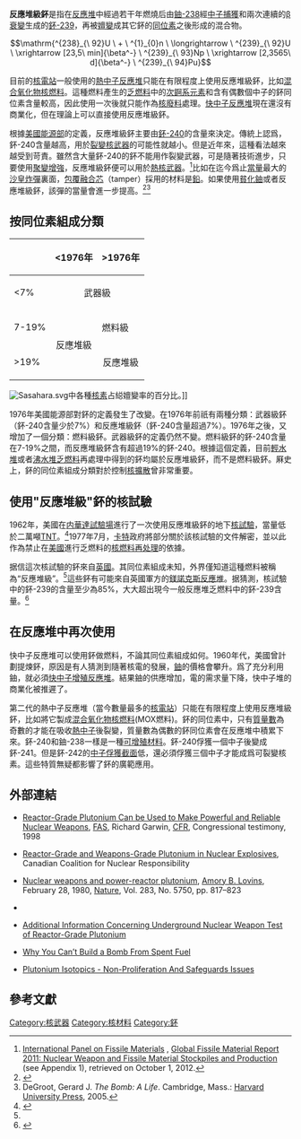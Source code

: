 {{noteTA
|1=zh-cn:钚; zh-tw:鈽; zh-hk:鈈;
}}
'''反應堆級鈈'''是指在[[反應堆|反應堆]]中經過若干年燃燒后由[[鈾-238|鈾-238]]經[[中子捕獲|中子捕獲]]和兩次連續的[[β衰變|β衰變]]生成的[[鈈-239|鈈-239]]，再被[[嬗變|嬗變]]成其它鈈的[[同位素|同位素]]之後形成的混合物。

:<math>\mathrm{^{238}_{\ 92}U \ + \ ^{1}_{0}n \ \longrightarrow \ ^{239}_{\ 92}U \ \xrightarrow [23,5\ min]{\beta^-} \ ^{239}_{\ 93}Np \ \xrightarrow [2,3565\ d]{\beta^-} \ ^{239}_{\ 94}Pu}</math>

目前的[[核電站|核電站]]一般使用的[[熱中子反應堆|熱中子反應堆]]只能在有限程度上使用反應堆級鈈，比如[[混合氧化物核燃料|混合氧化物核燃料]]。這種燃料產生的[[乏燃料|乏燃料]]中的[[次錒系元素|次錒系元素]]和含有偶數個中子的鈈同位素含量較高，因此使用一次後就只能作為[[核廢料|核廢料]]處理。[[快中子反應堆|快中子反應堆]]現在還沒有商業化，但在理論上可以直接使用反應堆級鈈。

根據[[美國能源部|美國能源部]]的定義，反應堆級鈈主要由[[鈈-240|鈈-240]]的含量來決定。傳統上認爲，鈈-240含量越高，用於[[裂變|裂變]][[核武器|核武器]]的可能性就越小。但是近年來，這種看法越來越受到苛責。雖然含大量鈈-240的鈈不能用作裂變武器，可是隨著技術進步，只要使用[[聚變增強|聚變增強]]，反應堆級鈈便可以用於[[熱核武器|熱核武器]]。<ref>[http://fissilematerials.org International Panel on Fissile Materials] {{Wayback|url=http://fissilematerials.org/ |date=20130323005837 }}, [http://fissilematerials.org/library/gfmr11.pdf Global Fissile Material Report 2011: Nuclear Weapon and Fissile Material Stockpiles and Production] {{Wayback|url=http://fissilematerials.org/library/gfmr11.pdf |date=20130509050923 }} (see Appendix 1), retrieved on October 1, 2012.</ref>比如在迄今爲止[[核武器当量|當量]]最大的[[沙皇炸彈|沙皇炸彈]]裏面，[[包覆融合芯|包覆融合芯]]（tamper）採用的材料是[[鉛|鉛]]。如果使用[[貧化鈾|貧化鈾]]或者反應堆級鈈，該彈的當量會進一步提高。<ref> {{cite web|url=http://www.nuclearweaponarchive.org/Russia/TsarBomba.html|title=The Tsar Bomba ("King of Bombs")|accessdate=2005-01-01-2006}}</ref><ref>DeGroot, Gerard J. ''The Bomb: A Life''. Cambridge, Mass.: [[Harvard_University_Press|Harvard University Press]], 2005.</ref>

==按同位素組成分類==
{| class="wikitable" align="center"
!     !!<1976年  !!>1976年
|-
|<7%  ||colspan="2" align="center"|武器級
|-
|7-19%||rowspan="2" align="center"|反應堆級||border="1px"|燃料級
|-
|>19% ||colspan="2" align="center"|反應堆級
|}

[[File:Sasahara.svg|thumb]]中各種[[核素|核素]]占縂嬗變率的百分比。]]

1976年美國能源部對鈈的定義發生了改變。在1976年前祇有兩種分類：武器級鈈（鈈-240含量少於7%）和反應堆級鈈（鈈-240含量超過7%）。1976年之後，又增加了一個分類：燃料級鈈。武器級鈈的定義仍然不變。燃料級鈈的鈈-240含量在7-19%之間，而反應堆級鈈含有超過19%的鈈-240。根據這個定義，目前[[輕水堆|輕水堆]]或者[[沸水堆|沸水堆]][[乏燃料|乏燃料]]再處理中得到的鈈均屬於反應堆級鈈，而不是燃料級鈈。厤史上，鈈的同位素組成分類對於控制[[核擴散|核擴散]]曾非常重要。

==使用"反應堆級"鈈的核試驗==

1962年，美國在[[内華達試驗場|内華達試驗場]]進行了一次使用反應堆級鈈的地下[[核試驗|核試驗]]，當量低於二萬噸[[TNT|TNT]]。<ref name=DOE-199406>{{cite web |url=http://permanent.access.gpo.gov/websites/osti.gov/www.osti.gov/html/osti/opennet/document/press/pc29.html |title=Additional Information Concerning Underground Nuclear Weapon Test of Reactor-Grade Plutonium |publisher=[[US_Department_of_Energy|US Department of Energy]] |accessdate=2007-03-15 |date=June 1994 |archive-date=2014-08-08 |archive-url=https://web.archive.org/web/20140808040625/http://permanent.access.gpo.gov/websites/osti.gov/www.osti.gov/html/osti/opennet/document/press/pc29.html |dead-url=no }}</ref>1977年7月，[[吉米·卡特|卡特]]政府將部分關於該核試驗的文件解密，並以此作為禁止在[[美國|美國]]進行乏燃料的[[核燃料再处理|核燃料再处理]]的依據。

据信這次核試驗的鈈來自[[英國|英國]]。其同位素組成未知，外界僅知道這種燃料被稱為“反應堆級”。<ref name=DOE-199406 />這些鈈有可能來自英國軍方的[[鎂諾克斯反應堆|鎂諾克斯反應堆]]。据猜測，核試驗中的鈈-239的含量至少為85%，大大超出現今一般反應堆乏燃料中的鈈-239含量。<ref>{{cite web |author=WNA contributors |url=http://www.world-nuclear.org/info/inf15.html |title=Plutonium |publisher=World Nuclear Association |date=2009-03 |accessdate=2010-02-28 |archive-date=2010-03-30 |archive-url=https://web.archive.org/web/20100330221426/http://www.world-nuclear.org/info/inf15.html |dead-url=yes }}</ref>

==在反應堆中再次使用==

快中子反應堆可以使用鈈做燃料，不論其同位素組成如何。1960年代，美國曾計劃提煉鈈，原因是有人猜測到隨著核電的發展，[[鈾|鈾]]的價格會攀升。爲了充分利用鈾，就必須[[快中子增殖反應堆|快中子增殖反應堆]]。結果鈾的供應增加，電的需求量下降，快中子堆的商業化被推遲了。

第二代的熱中子反應堆（當今數量最多的[[核電站|核電站]]）只能在有限程度上使用反應堆級鈈，比如將它製成[[混合氧化物核燃料|混合氧化物核燃料]](MOX燃料)。鈈的同位素中，只有[[質量數|質量數]]為奇數的才能在吸收[[熱中子|熱中子]]後裂變，質量數為偶數的鈈同位素會在反應堆中積累下來。鈈-240和鈾-238一樣是一種[[可增殖材料|可增殖材料]]。鈈-240俘獲一個中子後變成鈈-241。但是鈈-242的[[中子俘獲截面|中子俘獲截面]]低，還必須俘獲三個中子才能成爲可裂變核素。這些特質無疑都影響了鈈的廣範應用。

==外部連結==

*[http://www.fas.org/rlg/980826-pu.htm Reactor-Grade  Plutonium  Can be Used to Make Powerful and Reliable Nuclear Weapons]{{Wayback|url=http://www.fas.org/rlg/980826-pu.htm |date=20130308060053 }}, [[Federation_of_American_Scientists|FAS]], Richard Garwin, [[Council_on_Foreign_Relations|CFR]], Congressional testimony, 1998

*[http://www.ccnr.org/plute.html Reactor-Grade and Weapons-Grade Plutonium in Nuclear Explosives]{{Wayback|url=http://www.ccnr.org/plute.html |date=20130519213702 }}, Canadian Coalition for Nuclear Responsibility

*[https://web.archive.org/web/20070316181800/http://www.rmi.org/images/other/Security/S80-01_NucWeaponsAndPluto.pdf Nuclear weapons and power-reactor plutonium], [[Amory_B._Lovins|Amory B. Lovins]], February 28, 1980, [[Nature_(journal)|Nature]], Vol. 283, No. 5750, pp. 817–823

*{{cite book |url=http://books.google.com/?id=cjhGcg_98kQC&pg=PA144 |title=Nuclear energy |chapter=The Nuclear Fuel Cycle: Does Reprocessing Make Sense? |editor=B. van der Zwaan |last=Garwin |first=Richard L. |page=144 |quote=But there is no doubt that the reactor-grade plutonium obtained from [[nuclear_reprocessing|reprocessing]] [[LWR|LWR]] [[spent_fuel|spent fuel]] can readily be used to make high-performance, high-reliability nuclear weaponry, as explained in the 1994 [[Committee_on_International_Security_and_Arms_Control|Committee on International Security and Arms Control]] (CISAC) publication. |publisher=World Scientific |isbn=978-981-02-4011-0 |date=1999-06-15}}

* [http://www.osti.gov/opennet/document/press/pc29.html Additional Information Concerning Underground Nuclear Weapon Test of Reactor-Grade Plutonium]{{Wayback|url=http://www.osti.gov/opennet/document/press/pc29.html |date=20150729072544 }}

* [https://web.archive.org/web/20120520124004/http://depletedcranium.com/why-you-cant-build-a-bomb-from-spent-fuel/ Why You Can’t Build a Bomb From Spent Fuel]

* [http://www.fas.org/nuke/intro/nuke/O_9705.htm Plutonium Isotopics - Non-Proliferation And Safeguards Issues]{{Wayback|url=http://www.fas.org/nuke/intro/nuke/O_9705.htm |date=20121224231058 }}

==參考文獻==

{{reflist}}

{{核技朮}}

[[Category:核武器|Category:核武器]]

[[Category:核材料|Category:核材料]]

[[Category:鈈|Category:鈈]]